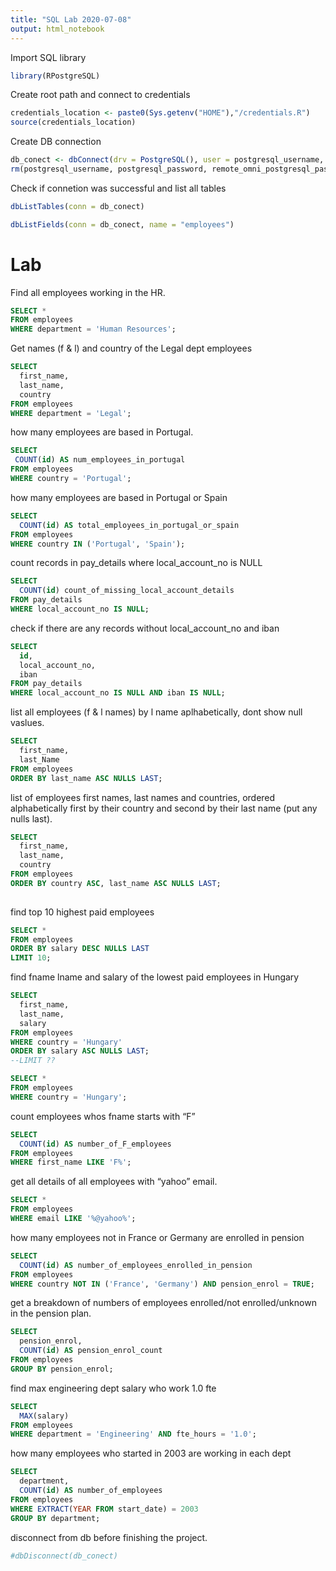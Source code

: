 ```yaml
---
title: "SQL Lab 2020-07-08"
output: html_notebook
---
```

Import SQL library
```r
library(RPostgreSQL)
```
Create root path and connect to credentials
```r
credentials_location <- paste0(Sys.getenv("HOME"),"/credentials.R")
source(credentials_location)
```
Create DB connection
```r
db_conect <- dbConnect(drv = PostgreSQL(), user = postgresql_username, password = postgresql_password, dbname = "omni_employees", host = "localhost")
rm(postgresql_username, postgresql_password, remote_omni_postgresql_password, remote_omni_postgresql_username)
```
Check if connetion was successful and list all tables
```r
dbListTables(conn = db_conect)
```
```r
dbListFields(conn = db_conect, name = "employees")
```

# Lab

Find all employees working in the HR.
```sql
SELECT *
FROM employees
WHERE department = 'Human Resources';
```
Get names (f & l) and country of the Legal dept employees
```sql
SELECT 
  first_name,
  last_name,
  country
FROM employees
WHERE department = 'Legal';
```

how many employees are based in Portugal.
```sql
SELECT
 COUNT(id) AS num_employees_in_portugal
FROM employees
WHERE country = 'Portugal';
```

how many employees are based in Portugal or Spain
```sql
SELECT 
  COUNT(id) AS total_employees_in_portugal_or_spain
FROM employees
WHERE country IN ('Portugal', 'Spain');
```

count records in pay_details where local_account_no is NULL
```sql
SELECT 
  COUNT(id) count_of_missing_local_account_details
FROM pay_details
WHERE local_account_no IS NULL;
```
check if there are any records without local_account_no and iban
```sql
SELECT 
  id, 
  local_account_no,
  iban
FROM pay_details
WHERE local_account_no IS NULL AND iban IS NULL;
```
list all employees (f & l names) by l name aplhabetically, dont show null vaslues.
```sql
SELECT
  first_name,
  last_Name
FROM employees
ORDER BY last_name ASC NULLS LAST;
```
list of employees first names, last names and countries, ordered alphabetically first by their country and second by their last name (put any nulls last).
```sql
SELECT 
  first_name,
  last_name,
  country
FROM employees
ORDER BY country ASC, last_name ASC NULLS LAST;
  
```


find top 10 highest paid employees
```sql
SELECT *
FROM employees
ORDER BY salary DESC NULLS LAST
LIMIT 10;
```

find fname lname and salary of the lowest paid employees in Hungary
```sql
SELECT
  first_name,
  last_name,
  salary
FROM employees
WHERE country = 'Hungary'
ORDER BY salary ASC NULLS LAST;
--LIMIT ??
```


```sql
SELECT * 
FROM employees
WHERE country = 'Hungary';
```

count employees whos fname starts with "F"
```sql
SELECT 
  COUNT(id) AS number_of_F_employees 
FROM employees
WHERE first_name LIKE 'F%';
```
get all details of all employees with "yahoo" email.
```sql
SELECT *
FROM employees
WHERE email LIKE '%@yahoo%';
```

how many employees not in France or Germany are enrolled in pension
```sql
SELECT 
  COUNT(id) AS number_of_employees_enrolled_in_pension
FROM employees
WHERE country NOT IN ('France', 'Germany') AND pension_enrol = TRUE;
```

get a breakdown of numbers of employees enrolled/not enrolled/unknown in the pension plan.

```sql
SELECT
  pension_enrol,
  COUNT(id) AS pension_enrol_count
FROM employees
GROUP BY pension_enrol;
```
find max engineering dept salary who work 1.0 fte
```sql
SELECT 
  MAX(salary) 
FROM employees
WHERE department = 'Engineering' AND fte_hours = '1.0';
```
how many employees who started in 2003 are working in each dept
```sql
SELECT 
  department,
  COUNT(id) AS number_of_employees
FROM employees
WHERE EXTRACT(YEAR FROM start_date) = 2003
GROUP BY department;
```





disconnect from db before finishing the project.
```r
#dbDisconnect(db_conect)
```



